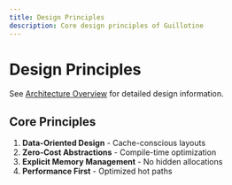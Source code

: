 ```yaml
---
title: Design Principles
description: Core design principles of Guillotine
---
```


# Design Principles

See [Architecture Overview](/advanced/architecture/overview) for detailed design information.

## Core Principles

1. **Data-Oriented Design** - Cache-conscious layouts
2. **Zero-Cost Abstractions** - Compile-time optimization
3. **Explicit Memory Management** - No hidden allocations
4. **Performance First** - Optimized hot paths